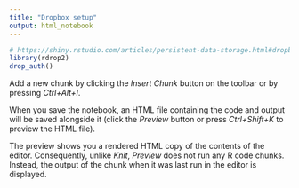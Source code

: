 ```yaml
---
title: "Dropbox setup"
output: html_notebook
---
```


```r
# https://shiny.rstudio.com/articles/persistent-data-storage.html#dropbox
library(rdrop2)
drop_auth()

```

Add a new chunk by clicking the *Insert Chunk* button on the toolbar or by pressing *Ctrl+Alt+I*.

When you save the notebook, an HTML file containing the code and output will be saved alongside it (click the *Preview* button or press *Ctrl+Shift+K* to preview the HTML file).

The preview shows you a rendered HTML copy of the contents of the editor. Consequently, unlike *Knit*, *Preview* does not run any R code chunks. Instead, the output of the chunk when it was last run in the editor is displayed.
